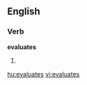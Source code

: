 
==English==

===Verb===
'''evaluates'''

# {{third-person singular of|[[evaluate]]}}

[[hu:evaluates]]
[[vi:evaluates]]